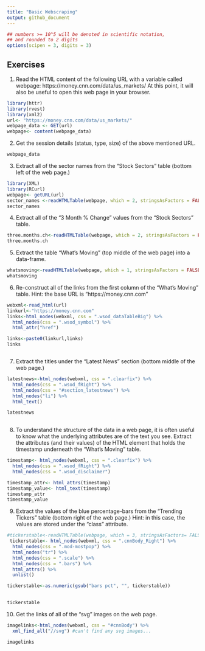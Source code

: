 ```yaml
---
title: "Basic Webscraping"
output: github_document
---
```


<style type="text/css">
.table {

    width: 80%;
    margin-left:10%; 
    margin-right:10%;
}
</style>
```r
## numbers >= 10^5 will be denoted in scientific notation,
## and rounded to 2 digits
options(scipen = 3, digits = 3)
```



## Exercises

1. Read the HTML content of the following URL with a variable called webpage: https://money.cnn.com/data/us_markets/ At this point, it will also be useful to open this web page in your browser.
```r
library(httr)
library(rvest)
library(xml2)
url<- "https://money.cnn.com/data/us_markets/"
webpage_data <- GET(url)
webpage<- content(webpage_data)
```

2. Get the session details (status, type, size) of the above mentioned URL.
```r
webpage_data
```

3. Extract all of the sector names from the “Stock Sectors” table (bottom left of the web page.)
```r
library(XML)
library(RCurl)
webpage<- getURL(url)
sector_names <-readHTMLTable(webpage, which = 2, stringsAsFactors = FALSE )[,1]
sector_names
```

4. Extract all of the “3 Month % Change” values from the “Stock Sectors” table.
```r
three.months.ch<-readHTMLTable(webpage, which = 2, stringsAsFactors = FALSE )[,2]
three.months.ch
```

5. Extract the table “What’s Moving” (top middle of the web page) into a data-frame.
```r
whatsmoving<-readHTMLTable(webpage, which = 1, stringsAsFactors = FALSE)
whatsmoving
```

6. Re-construct all of the links from the first column of the “What’s Moving” table.
Hint: the base URL is “https://money.cnn.com”
```r
webxml<-read_html(url)
linkurl<-"https://money.cnn.com"
links<-html_nodes(webxml, css = ".wsod_dataTableBig") %>%
  html_nodes(css = ".wsod_symbol") %>%
  html_attr("href") 

links<-paste0(linkurl,links)
links



```

7. Extract the titles under the “Latest News” section (bottom middle of the web page.)
```r
latestnews<-html_nodes(webxml, css = ".clearfix") %>%
  html_nodes(css = ".wsod_fRight") %>%
  html_nodes(css = "#section_latestnews") %>%
  html_nodes("li") %>%
  html_text()

latestnews
  
```

8. To understand the structure of the data in a web page, it is often useful to know what the underlying attributes are of the text you see.
Extract the attributes (and their values) of the HTML element that holds the timestamp underneath the “What’s Moving” table.
```r
timestamp<- html_nodes(webxml, css = ".clearfix") %>%
  html_nodes(css = ".wsod_fRight") %>%
  html_nodes(css = ".wsod_disclaimer")

timestamp_attr<- html_attrs(timestamp)
timestamp_value<- html_text(timestamp)
timestamp_attr
timestamp_value
```

9. Extract the values of the blue percentage-bars from the “Trending Tickers” table (bottom right of the web page.)
Hint: in this case, the values are stored under the “class” attribute.
```r
#tickerstable<-readHTMLTable(webpage, which = 3, stringsAsFactors= FALSE) %>%
 tickerstable<- html_nodes(webxml, css = ".cnnBody_Right") %>%
  html_nodes(css = ".mod-mostpop") %>%
  html_nodes("tr") %>%
  html_nodes(css = ".scale") %>%
  html_nodes(css = ".bars") %>%
  html_attrs() %>%
  unlist()

tickerstable<-as.numeric(gsub("bars pct", "", tickerstable))
  

tickerstable
```


10. Get the links of all of the “svg” images on the web page.
```r
imagelinks<-html_nodes(webxml, css = "#cnnBody") %>%
  xml_find_all("//svg") #can't find any svg images...

imagelinks
```

